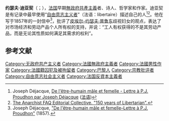 {{Libertarianism}}
'''约瑟夫·迪亚契'''（{{lang-fr|Joseph Déjacque}}；{{bd|1821年|12月27日|1864年|11月18日}}），[[法国|法国]]早期[[無政府共產主義|無政府共產主義]]者、诗人、哲学家和作家。迪亚契是有记录中最早使用“[[自由意志主義|自由意志主义者]]”（法语：libertaire）描述自己的人<ref name="Dejacque">Joseph Déjacque, [http://joseph.dejacque.free.fr/ecrits/lettreapjp.htm De l'être-humain mâle et femelle - Lettre à P.J. Proudhon par Joseph Déjacque] ([[法语|法语]])</ref><ref name="theanarchistlibrary.org">[http://theanarchistlibrary.org/library/the-anarchist-faq-editorial-collective-150-years-of-libertarian The [[An_Anarchist_FAQ|Anarchist FAQ]] Editorial Collective. "150 years of Libertarian".]</ref>。他在写于1857年的一封信中<ref>Joseph Déjacque, [http://joseph.dejacque.free.fr/ecrits/lettreapjp.htm "De l'être-humain mâle et femelle–Lettre à P.J. Proudhon"] (1857).</ref>，批评了[[皮埃尔-约瑟夫·普鲁东|皮埃尔-约瑟夫·普鲁东]]歧视妇女的观点，表达了对市场经济和劳动产品个人所有权的支持，并说：“工人有权获得的不是其劳动产品，而是无论其性质如何满足其需求的权利”。

==参考文献==
{{Reflist}}

{{Authority control}}
{{DEFAULTSORT:dejacque}}
[[Category:无政府共产主义者|Category:无政府共产主义者]]
[[Category:法國無政府主義者|Category:法國無政府主義者]]
[[Category:法國男性作家|Category:法國男性作家]]
[[Category:法國籍囚犯及被拘留者|Category:法國籍囚犯及被拘留者]]
[[Category:巴黎人|Category:巴黎人]]
[[Category:宗教批评者|Category:宗教批评者]]
[[Category:自由意志社会主义者|Category:自由意志社会主义者]]
[[Category:法国反資本主義者|Category:法国反資本主義者]]
